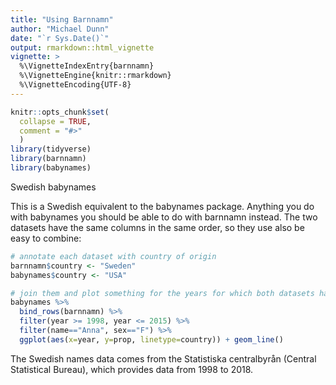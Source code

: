 ```yaml
---
title: "Using Barnnamn"
author: "Michael Dunn"
date: "`r Sys.Date()`"
output: rmarkdown::html_vignette
vignette: >
  %\VignetteIndexEntry{barnnamn}
  %\VignetteEngine{knitr::rmarkdown}
  %\VignetteEncoding{UTF-8}
---
```


```r
knitr::opts_chunk$set(
  collapse = TRUE,
  comment = "#>"
  )
library(tidyverse)
library(barnnamn)
library(babynames)
```

Swedish babynames

This is a Swedish equivalent to the babynames package. Anything you do with babynames you should be able to do with barnnamn instead. The two datasets have the same columns in the same order, so they use also be easy to combine:

```R
# annotate each dataset with country of origin
barnnamn$country <- "Sweden"
babynames$country <- "USA"

# join them and plot something for the years for which both datasets have data
babynames %>% 
  bind_rows(barnnamn) %>% 
  filter(year >= 1998, year <= 2015) %>%
  filter(name=="Anna", sex=="F") %>%
  ggplot(aes(x=year, y=prop, linetype=country)) + geom_line()
```

The Swedish names data comes from the Statistiska centralbyrån (Central Statistical Bureau), which provides data from 1998 to 2018.

